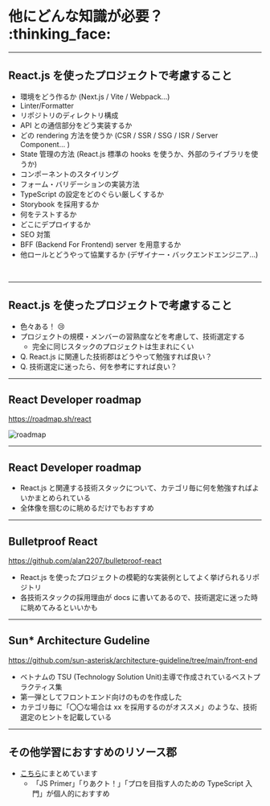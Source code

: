 # 他にどんな知識が必要？ :thinking_face:

---

## React.js を使ったプロジェクトで考慮すること

- 環境をどう作るか (Next.js / Vite / Webpack...)
- Linter/Formatter
- リポジトリのディレクトリ構成
- API との通信部分をどう実装するか
- どの rendering 方法を使うか (CSR / SSR / SSG / ISR / Server Component... )
- State 管理の方法 (React.js 標準の hooks を使うか、外部のライブラリを使うか)
- コンポーネントのスタイリング
- フォーム・バリデーションの実装方法
- TypeScript の設定をどのぐらい厳しくするか
- Storybook を採用するか
- 何をテストするか
- どこにデプロイするか
- SEO 対策
- BFF (Backend For Frontend) server を用意するか
- 他ロールとどうやって協業するか (デザイナー・バックエンドエンジニア...)

<br />

---

## React.js を使ったプロジェクトで考慮すること

- 色々ある！ :cry:
- プロジェクトの規模・メンバーの習熟度などを考慮して、技術選定する
  - 完全に同じスタックのプロジェクトは生まれにくい
- Q. React.js に関連した技術郡はどうやって勉強すれば良い？
- Q. 技術選定に迷ったら、何を参考にすれば良い？

---

## React Developer roadmap

https://roadmap.sh/react

![roadmap](../images/roadmap.png)

---

## React Developer roadmap

- React.js と関連する技術スタックについて、カテゴリ毎に何を勉強すればよいかまとめられている
- 全体像を掴むのに眺めるだけでもおすすめ

---

## Bulletproof React

https://github.com/alan2207/bulletproof-react

- React.js を使ったプロジェクトの模範的な実装例としてよく挙げられるリポジトリ
- 各技術スタックの採用理由が docs に書いてあるので、技術選定に迷った時に眺めてみるといいかも

---

## Sun\* Architecture Gudeline

https://github.com/sun-asterisk/architecture-guideline/tree/main/front-end

- ベトナムの TSU (Technology Solution Unit)主導で作成されているベストプラクティス集
- 第一弾としてフロントエンド向けのものを作成した
- カテゴリ毎に「〇〇な場合は xx を採用するのがオススメ」のような、技術選定のヒントを記載している

---

## その他学習におすすめのリソース郡

- [こちら](https://github.com/queq1890/fe-new-grad-training/blob/main/appendix/02-self-taught-resources/appendix.md)にまとめています
  - 「JS Primer」「りあクト！」「プロを目指す人のための TypeScript 入門」が個人的におすすめ
